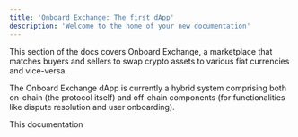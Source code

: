 ```yaml
---
title: 'Onboard Exchange: The first dApp'
description: 'Welcome to the home of your new documentation'
---
```


This section of the docs covers Onboard Exchange, a marketplace that matches buyers and sellers to swap crypto assets to various fiat currencies and vice-versa.

The Onboard Exchange dApp is currently a hybrid system comprising both on-chain (the protocol itself) and off-chain components (for functionalities like dispute resolution and user onboarding).

This documentation 
